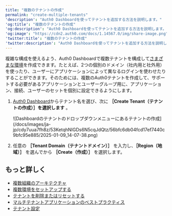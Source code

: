 ```yaml
---
title: "複数のテナントの作成"
permalink: "create-multiple-tenants"
'description': "Auth0 Dashboardを使ってテナントを追加する方法を説明します。"
'og:title': "複数のテナントの作成"
'og:description': "Auth0 Dashboardを使ってテナントを追加する方法を説明します。"
'og:image': "https://cdn2.auth0.com/docs/1.14567.0/img/share-image.png"
'twitter:title': "複数のテナントの作成"
'twitter:description': "Auth0 Dashboardを使ってテナントを追加する方法を説明します。"
---
```


複雑な構成を使えるよう、<Tooltip data-tooltip-id="react-containers-DefinitionTooltip-0" href="/docs/ja-jp/glossary?term=auth0-dashboard" tip="Auth0 Dashboard: サービスを構成するためのAuth0の主製品。" cta="用語集の表示">Auth0 Dashboard</Tooltip>で複数テナントを構成して[さまざまな環境](/docs/ja-jp/get-started/auth0-overview/create-tenants/set-up-multiple-environments)を作成できます。たとえば、2つの個別のドメイン（社内用と社外用）を使ったり、ユーザーにアプリケーションによって異なるログインを使わせたりすることができます。そのためには、複数のAuth0テナントを作成して、サポートする必要があるアプリケーションとユーザーグループ用に、アプリケーション、接続、ユーザーのセットを個別に設定できるようにします。

1. [Auth0 Dashboard](https://manage.auth0.com/#/)からテナント名を選び、次に **［Create Tenant（テナントの作成）］を選択します** 。

   <Frame>![Dashboardのテナントのドロップダウンメニューにあるテナントの作成](/docs/images/ja-jp/cdy7uua7fh8z/53KetqhNIGDs6N5cqJdQtz/56bfc6db04fcd17ef7440c9bfc95e885/2025-01-09_14-07-38.png)</Frame>

2. 任意の **［Tenant Domain（テナントドメイン）］** を入力し、**［Region（地域）］** を選んでから **［Create（作成）］** を選択します。

## もっと詳しく

* [複数組織のアーキテクチャ](/docs/ja-jp/get-started/architecture-scenarios/multiple-organization-architecture)
* [複数環境をセットアップする](/docs/ja-jp/get-started/auth0-overview/create-tenants/set-up-multiple-environments)
* [テナントを削除またはリセットする](/docs/ja-jp/troubleshoot/customer-support/manage-subscriptions/delete-or-reset-tenant)
* [マルチテナントアプリケーションのベストプラクティス](/docs/ja-jp/get-started/auth0-overview/create-tenants/multi-tenant-apps-best-practices)
* [テナント設定](/docs/ja-jp/get-started/tenant-settings)